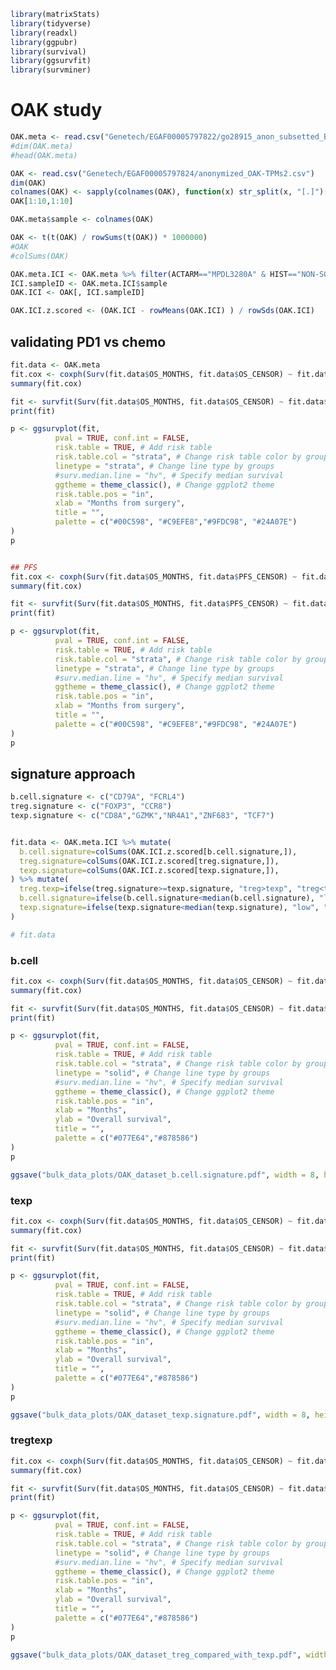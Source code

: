 ```r
library(matrixStats)
library(tidyverse)
library(readxl)
library(ggpubr)
library(survival)
library(ggsurvfit)
library(survminer)
```

# OAK study
```r
OAK.meta <- read.csv("Genetech/EGAF00005797822/go28915_anon_subsetted_BYN_n699.csv")
#dim(OAK.meta)
#head(OAK.meta)

OAK <- read.csv("Genetech/EGAF00005797824/anonymized_OAK-TPMs2.csv")
dim(OAK)
colnames(OAK) <- sapply(colnames(OAK), function(x) str_split(x, "[.]")[[1]][2])
OAK[1:10,1:10]

OAK.meta$sample <- colnames(OAK)

OAK <- t(t(OAK) / rowSums(t(OAK)) * 1000000)
#OAK
#colSums(OAK)

OAK.meta.ICI <- OAK.meta %>% filter(ACTARM=="MPDL3280A" & HIST=="NON-SQUAMOUS")
ICI.sampleID <- OAK.meta.ICI$sample
OAK.ICI <- OAK[, ICI.sampleID]

OAK.ICI.z.scored <- (OAK.ICI - rowMeans(OAK.ICI) ) / rowSds(OAK.ICI) 

```
## validating PD1 vs chemo
```r
fit.data <- OAK.meta
fit.cox <- coxph(Surv(fit.data$OS_MONTHS, fit.data$OS_CENSOR) ~ fit.data$ACTARM, data = fit.data)
summary(fit.cox)

fit <- survfit(Surv(fit.data$OS_MONTHS, fit.data$OS_CENSOR) ~ fit.data$ACTARM, data = fit.data)
print(fit)

p <- ggsurvplot(fit,
          pval = TRUE, conf.int = FALSE,
          risk.table = TRUE, # Add risk table
          risk.table.col = "strata", # Change risk table color by groups
          linetype = "strata", # Change line type by groups
          #surv.median.line = "hv", # Specify median survival
          ggtheme = theme_classic(), # Change ggplot2 theme
          risk.table.pos = "in",
          xlab = "Months from surgery",
          title = "",
          palette = c("#00C598", "#C9EFE8","#9FDC98", "#24A07E")
)
p


## PFS
fit.cox <- coxph(Surv(fit.data$OS_MONTHS, fit.data$PFS_CENSOR) ~ fit.data$ACTARM, data = fit.data)
summary(fit.cox)

fit <- survfit(Surv(fit.data$OS_MONTHS, fit.data$PFS_CENSOR) ~ fit.data$ACTARM, data = fit.data)
print(fit)

p <- ggsurvplot(fit,
          pval = TRUE, conf.int = FALSE,
          risk.table = TRUE, # Add risk table
          risk.table.col = "strata", # Change risk table color by groups
          linetype = "strata", # Change line type by groups
          #surv.median.line = "hv", # Specify median survival
          ggtheme = theme_classic(), # Change ggplot2 theme
          risk.table.pos = "in",
          xlab = "Months from surgery",
          title = "",
          palette = c("#00C598", "#C9EFE8","#9FDC98", "#24A07E")
)
p

```


## signature approach
```r
b.cell.signature <- c("CD79A", "FCRL4")
treg.signature <- c("FOXP3", "CCR8")
texp.signature <- c("CD8A","GZMK","NR4A1","ZNF683", "TCF7")


fit.data <- OAK.meta.ICI %>% mutate(
  b.cell.signature=colSums(OAK.ICI.z.scored[b.cell.signature,]),
  treg.signature=colSums(OAK.ICI.z.scored[treg.signature,]),
  texp.signature=colSums(OAK.ICI.z.scored[texp.signature,]),
) %>% mutate(
  treg.texp=ifelse(treg.signature>=texp.signature, "treg>texp", "treg<texp"),
  b.cell.signature=ifelse(b.cell.signature<median(b.cell.signature), "low", "high"),
  texp.signature=ifelse(texp.signature<median(texp.signature), "low", "high"),
)

# fit.data
```

### b.cell
```r
fit.cox <- coxph(Surv(fit.data$OS_MONTHS, fit.data$OS_CENSOR) ~ fit.data$b.cell.signature, data = fit.data)
summary(fit.cox)

fit <- survfit(Surv(fit.data$OS_MONTHS, fit.data$OS_CENSOR) ~ fit.data$b.cell.signature, data = fit.data)
print(fit)

p <- ggsurvplot(fit,
          pval = TRUE, conf.int = FALSE,
          risk.table = TRUE, # Add risk table
          risk.table.col = "strata", # Change risk table color by groups
          linetype = "solid", # Change line type by groups
          #surv.median.line = "hv", # Specify median survival
          ggtheme = theme_classic(), # Change ggplot2 theme
          risk.table.pos = "in",
          xlab = "Months",
          ylab = "Overall survival",
          title = "",
          palette = c("#077E64","#878586")
)
p

ggsave("bulk_data_plots/OAK_dataset_b.cell.signature.pdf", width = 8, height = 6)
```


### texp
```r
fit.cox <- coxph(Surv(fit.data$OS_MONTHS, fit.data$OS_CENSOR) ~ fit.data$texp.signature, data = fit.data)
summary(fit.cox)

fit <- survfit(Surv(fit.data$OS_MONTHS, fit.data$OS_CENSOR) ~ fit.data$texp.signature, data = fit.data)
print(fit)

p <- ggsurvplot(fit,
          pval = TRUE, conf.int = FALSE,
          risk.table = TRUE, # Add risk table
          risk.table.col = "strata", # Change risk table color by groups
          linetype = "solid", # Change line type by groups
          #surv.median.line = "hv", # Specify median survival
          ggtheme = theme_classic(), # Change ggplot2 theme
          risk.table.pos = "in",
          xlab = "Months",
          ylab = "Overall survival",
          title = "",
          palette = c("#077E64","#878586")
)
p

ggsave("bulk_data_plots/OAK_dataset_texp.signature.pdf", width = 8, height = 6)
```
### tregtexp
```r
fit.cox <- coxph(Surv(fit.data$OS_MONTHS, fit.data$OS_CENSOR) ~ fit.data$treg.texp, data = fit.data)
summary(fit.cox)

fit <- survfit(Surv(fit.data$OS_MONTHS, fit.data$OS_CENSOR) ~ fit.data$treg.texp, data = fit.data)
print(fit)

p <- ggsurvplot(fit,
          pval = TRUE, conf.int = FALSE,
          risk.table = TRUE, # Add risk table
          risk.table.col = "strata", # Change risk table color by groups
          linetype = "solid", # Change line type by groups
          #surv.median.line = "hv", # Specify median survival
          ggtheme = theme_classic(), # Change ggplot2 theme
          risk.table.pos = "in",
          xlab = "Months",
          ylab = "Overall survival",
          title = "",
          palette = c("#077E64","#878586")
)
p

ggsave("bulk_data_plots/OAK_dataset_treg_compared_with_texp.pdf", width = 8, height = 6)
```

